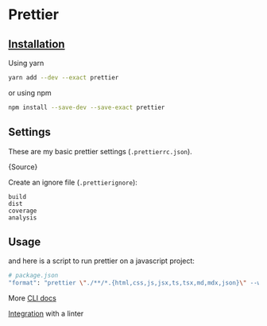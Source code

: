 
# Prettier

## [Installation](https://prettier.io/docs/en/install)

Using yarn

```sh
yarn add --dev --exact prettier
```

or using npm

```sh
npm install --save-dev --save-exact prettier
```

## Settings

These are my basic prettier settings (`.prettierrc.json`).

<CodeBlock language="json">{Source}</CodeBlock>

Create an ignore file (`.prettierignore`):

```
build
dist
coverage
analysis
```

## Usage

and here is a script to run prettier on a javascript project:

```sh
# package.json
"format": "prettier \"./**/*.{html,css,js,jsx,ts,tsx,md,mdx,json}\" --write --cache --log-level=warn",
```

More [CLI docs](https://prettier.io/docs/en/cli)

[Integration](https://prettier.io/docs/en/integrating-with-linters) with a linter
